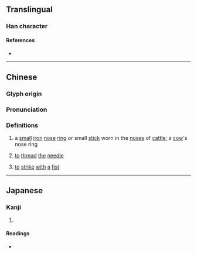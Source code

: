 {{character info}}
==Translingual==

===Han character===
{{Han char|rn=75|rad=木|as=06|sn=10|four=|canj=FQD|ids=⿱龹木(GHT),⿱𠔉木(JK)}}

====References====
* {{Han ref|kx=0525.110|dkj=14764|dj=0914.060|hdz=21202.040|uh=684A|ud=26698}}

----

==Chinese==
{{zh-forms}}

===Glyph origin===
{{Han etym}}

===Pronunciation===
{{zh-pron
|m=juàn,quān
|c=gyun3
|h=pfs=khien
|mc=y
|oc=y
|ma=
|cat=n
}}

===Definitions===
{{zh-hanzi}}

# a [[small]] [[iron]] [[nose]] [[ring]] or small [[stick]] worn in the [[nose]]s of [[cattle]]; a [[cow]]'s nose ring
# {{lb|zh|Hakka}} [[to]] [[thread]] [[the]] [[needle]]
# {{lb|zh|Hakka}} [[to]] [[strike]] [[with]] [[a]] [[fist]]

----

==Japanese==

===Kanji===
{{ja-kanji|grade=|rs=木06}}

# {{rfdef|ja|sort=木06}}

====Readings====
* {{ja-readings|on=[[けん]] (ken)|kun=}}